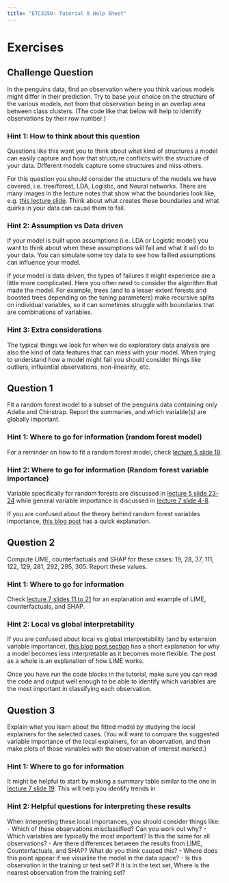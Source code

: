 ```yaml
---
title: "ETC3250: Tutorial 8 Help Sheet"
---
```


# Exercises
## Challenge Question
In the penguins data, find an  observation where you think various models might differ in their prediction. Try to base your choice on the structure of the various models, not from that observation being in an overlap area between class clusters. (The code like that below will help to identify observations by their row number.)

::: {.callout-tip collapse="true"}
### Hint 1: How to think about this question
Questions like this want you to think about what kind of structures a model can easily capture and how that structure conflicts with the structure of your data. Different models capture some structures and miss others.

For this question you should consider the structure of the models we have covered, i.e. tree/forest, LDA, Logistic, and Neural networks. There are many images in the lecture notes that show what the boundaries look like, e.g. [this lecture slide](https://iml.numbat.space/week5/slides.html#/comparison-with-a-single-tree-and-lda). Think about what creates these boundaries and what quirks in your data can cause them to fail.
:::

::: {.callout-tip collapse="true"}
### Hint 2: Assumption vs Data driven
If your model is built upon assumptions (i.e. LDA or Logistic model) you want to think about when these assumptions will fail and what it will do to your data. You can simulate some toy data to see how failled assumptions can influence your model.

If your model is data driven, the types of failures it might experience are a little more complicated. Here you often need to consider the algorithm that made the model. For example, trees (and to a lesser extent forests and boosted trees depending on the tuning parameters) make recursive splits on individual variables, so it can sometimes struggle with boundaries that are combinations of variables. 
:::

::: {.callout-tip collapse="true"}
### Hint 3: Extra considerations
The typical things we look for when we do exploratory data analysis are also the kind of data features that can mess with your model. When trying to understand how a model might fail you should consider things like outliers, influential observations, non-linearity, etc.
:::


## Question 1
Fit a random forest model to a subset of the penguins data containing only Adelie and Chinstrap. Report the summaries, and which variable(s) are globally important.

::: {.callout-tip collapse="true"}
### Hint 1: Where to go for information (random forest model)
For a reminder on how to fit a random forest model, check [lecture 5 slide 19](https://iml.numbat.space/week5/slides.html#/random-forest-fit-and-predicted-values). 
:::

::: {.callout-tip collapse="true"}
### Hint 2: Where to go for information (Random forest variable importance)
Variable specifically for random forests are discussed in [lecture 5 slide 23-24](https://iml.numbat.space/week5/slides.html#/variable-importance-12) while general variable importance is discussed in [lecture 7 slide 4-8](https://iml.numbat.space/week7/slides.html#/variable-importance-13).

If you are confused about the theory behind random forest variables importance, [this blog post](https://harrietmason.netlify.app/posts/permutation_variable_importance/) has a quick explanation.
:::

## Question 2
Compute LIME, counterfactuals and SHAP for these cases: 19, 28, 37, 111, 122, 129, 281, 292, 295, 305. Report these values. 

::: {.callout-tip collapse="true"}
### Hint 1: Where to go for information
Check [lecture 7 slides 11 to 21 ](https://iml.numbat.space/week7/slides.html#/local-explainability) for an explanation and example of LIME, counterfactuals, and SHAP. 
:::

::: {.callout-tip collapse="true"}
### Hint 2: Local vs global interpretability
If you are confused about local vs global interpretability (and by extension variable importance), [this blog post section](https://harrietmason.netlify.app/posts/LIME/) has a short explanation for why a model becomes less interpretable as it becomes more flexible. The post as a whole is an explanation of how LIME works.
:::

Once you have run the code blocks in the tutorial, make sure you can read the code and output well enough to be able to identify which variables are the most important in classifying each observation.

## Question 3
Explain what you learn about the fitted model by studying the local explainers for the selected cases. (You will want to compare the suggested variable importance of the local explainers, for an observation, and then make plots of those variables with the observation of interest marked.)

::: {.callout-tip collapse="true"}
### Hint 1: Where to go for information
It might be helpful to start by making a summary table similar to the one in [lecture 7 slide 19](https://iml.numbat.space/week7/slides.html#/summary). This will help you identify trends in 
:::

::: {.callout-tip collapse="true"}
### Hint 2: Helpful questions for interpreting these results
When interpreting these local importances, you should consider things like:
  - Which of these observations misclassified? Can you work out why?
  - Which variables are typically the most important? Is this the same for all observations?
  - Are there differences between the results from LIME, Counterfactuals, and SHAP? What do you think caused this?
  - Where does this point appear if we visualise the model in the data space?
  - Is this observation in the training or test set? If it is in the text set, Where is the nearest observation from the training set?

:::